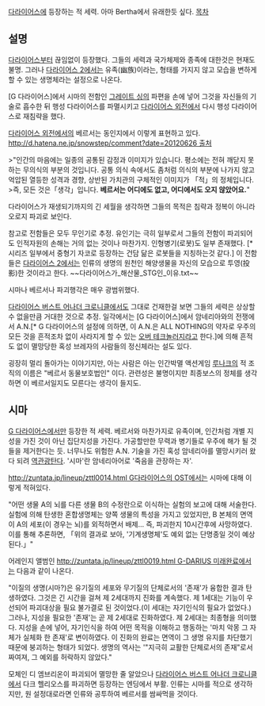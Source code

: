 [[다라이어스]]에 등장하는 적 세력. 아마 Bertha에서 유래한듯 싶다.
[[목차]]
== 설명 ==
[[다라이어스]]부터 끊임없이 등장했다. 그들의 세력과 국가체제와 종족에 대한것은 현재도 불명. 그러나 [[다라이어스 2]]에서는 유족(幽族)이라는, 형태를 가지지 않고 모습을 변하게 할 수 있는 생명체라는 설정으로 나온다. 

[G 다라이어스]에서 시마의 전함인 [[그레이트 싱]]의 파편을 손에 넣어 그것을 자신들의 기술로 흡수한 뒤 행성 다라이어스를 파멸시키고 [[다라이어스 외전]]에서 다시 행성 다라이어스로 재침략을 했다.

[[다라이어스 외전]]에서의 베르서는 동인지에서 이렇게 표현하고 있다. [[http://d.hatena.ne.jp/snowstep/comment?date=20120626 출처]]

>"인간의 마음에는 일종의 공통된 감정과 이미지가 있습니다. 평소에는 전혀 깨닫지 못하는 무의식의 부분의 것입니다. 공통 의식 속에서도 좀처럼 의식의 부분에 나가지 않고 억압된 열등한 성격과 경향, 상반된 가치관의 구체적인 이미지가 「적」의 정체입니다.
>즉, 모든 것은「생각」입니다. '''베르서는 어디에도 없고, 어디에서도 오지 않았어요.'''"

다라이어스가 재생되기까지의 긴 세월을 생각하면 그들의 목적은 침략과 정복이 아니라 오로지 파괴로 보인다.

참고로 전함들은 모두 무인기로 추정. 유인기는 극히 일부로서 그들의 전함이 파괴되어도 인적자원의 손해는 거의 없는 것이나 마찬가지. 인형병기(로봇)도 일부 존재했다. [* 시리즈 일부에서 중형기 자코로 등장하는 건담 닮은 로봇들을 지칭하는것 같다.] 이 전함들은 [[다라이어스 2]]에서는 인류의 생명의 원천인 해양생물을 자신의 모습으로 투영(投影)한 것이라고 한다. ~~다라이어스가_해산물_STG인_이유.txt~~

시마나 베르서나 파괴행각은 매우 광범위했다.

[[다라이어스 버스트 어나더 크로니클]]에서도 그대로 건재한걸 보면 그들의 세력은 상상할 수 없을만큼 거대한 것으로 추정.
일각에서는 [G 다라이어스]에서 암네리아와의 전쟁에서 A.N.[* G 다라이어스의 설정에 의하면, 이 A.N.은 ALL NOTHING의 약자로 우주의 모든 것을 흔적조차 없이 사라지게 할 수 있는 [[오버 테크놀러지]]라고 한다.]에 의해 흔적도 없이 멸망당한 혹성 브레자의 사람들의 정신체라는 설도 있다.

굉장히 멀리 돌아가는 이야기지만, 아는 사람은 아는 인간박멸 액션게임 [[루나크]]의 적 조직의 이름은 "베르서 동물보호법인" 이다. 관련성은 불명이지만 최종보스의 정체를 생각하면 이 베르서일지도 모른다는 생각이 들지도.

== 시마 ==
[[G 다라이어스]]에서만 등장한 적 세력. 베르서와 마찬가지로 유족이며, 인간처럼 개별 지성을 가진 것이 아닌 집단지성을 가진다. 가공할만한 무력과 병기들로 우주에 해가 될 것들을 제거한다는 듯. 너무나도 위험한 A.N. 기술을 가진 혹성 암네리아를 멸망시키러 왔다 되려 [[역관광]]탄다. '시마'란 암네리아어로 '죽음을 관장하는 자'.

[[http://zuntata.jp/lineup/zttl0014.html G다라이어스의 OST]]에서는 시마에 대해 이렇게 적혀있다.

"어떤 생물 A의 뇌를 다른 생물 B의 수정란으로 이식하는 실험의 보고에 대해 서술한다.
실험에 의해 탄생한 혼합생명체는 양쪽 생물의 특성을 가지고 있었지만, B 본체의 면역이 A의 세포(이 경우는 뇌)를 외적하면서 배제... 즉, 파괴한지 10시간후에 사망하였다. 이를 통해 추론하면,
「위의 결과로 보아, '기계생명체'도 예외 없는 단명종일 것이 예상된다.」"

어레인지 앨범인 [[http://zuntata.jp/lineup/zttl0019.html G-DARIUS 미래완료]]에서는 다음과 같이 나온다.

"이질의 생명(시마?)은 유기질의 세포와 무기질의 단체로서의 '존재'가 융합한 결과 탄생하였다. 그것은 긴 시간을 걸쳐 제 2세대까지 진화를 계속했다.
제 1세대는 기능이 우선되어 파괴대상을 필요 불가결로 된 것이었다.(이 세대는 자기인식의 필요가 없었다.) 그러나, 지성을 필요한 '존재'는 곧 제 2세대로 진화하였다.
제 2세대는 최종형을 의미했다. 지성을 손에 넣어, 자기인식을 하여 어떤 목적을 이해하고 행동하는 '마치 악몽 그 자체가 실체화 한 존재'로 변이하였다.
이 진화의 완료는 면역이 그 생명 유지를 차단했기 때문에 붕괴하는 형태가 되었다.
생명의 역사는 '"지극히 교활한 단체로서의 존재"로서 짜여져, 그 예외를 허락하지 않았다."

모체인 디 엠브리온이 파괴되어 멸망한 줄 알았으나 [[다라이어스 버스트 어나더 크로니클]]에서 다크 헬리오스를 파괴하면 등장하는 엔딩에서 부활. 인류는 시마를 적으로 생각하지만, 원 설정대로라면 인류와 공투하여 베르서를 쌈싸먹을 것이다.
